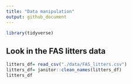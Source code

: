 ```yaml
---
title: "Data manipulation"
output: github_document
---
```


```r
library(tidyverse)
```


## Look in the FAS litters data

```r
litters_df= read_csv("./data/FAS_litters.csv")
litters_df= janitor::clean_names(litters_df)
litters_df
```